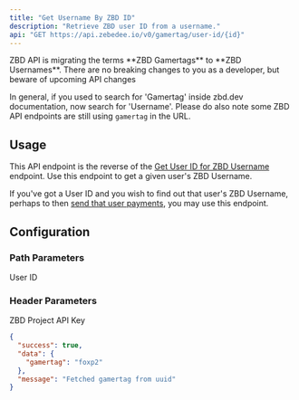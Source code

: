 ```yaml
---
title: "Get Username By ZBD ID"
description: "Retrieve ZBD user ID from a username."
api: "GET https://api.zebedee.io/v0/gamertag/user-id/{id}"
---
```


<Warning>
  ZBD API is migrating the terms **ZBD Gamertags** to **ZBD Usernames**. There are no breaking changes to you as a developer, but beware of upcoming API changes

  In general, if you used to search for 'Gamertag' inside zbd.dev documentation, now search for 'Username'. Please do also note some ZBD API endpoints are still using `gamertag` in the URL.
</Warning>

## Usage

This API endpoint is the reverse of the [Get User ID for ZBD Username](/api-reference/zbd-user/get-user-id) endpoint. Use this endpoint to get a given user's ZBD Username.

<Tip>If you've got a User ID and you wish to find out that user's ZBD Username, perhaps to then [send that user payments](/api-reference/zbd-user/send), you may use this endpoint.</Tip>

## Configuration

### Path Parameters

<ParamField required path="id" type="string">
  User ID
</ParamField>

### Header Parameters

<ParamField required header="apikey" type="string">
  ZBD Project API Key
</ParamField>

<CodeGroup />

<ResponseExample>

```json Response
{
  "success": true,
  "data": {
    "gamertag": "foxp2"
  },
  "message": "Fetched gamertag from uuid"
}
```

</ResponseExample>
